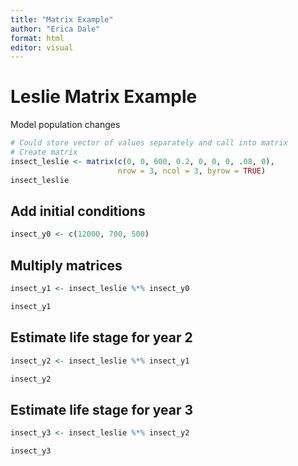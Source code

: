 ```yaml
---
title: "Matrix Example"
author: "Erica Dale"
format: html
editor: visual
---
```


# Leslie Matrix Example

Model population changes

```r

# Could store vector of values separately and call into matrix
# Create matrix
insect_leslie <- matrix(c(0, 0, 600, 0.2, 0, 0, 0, .08, 0), 
                        nrow = 3, ncol = 3, byrow = TRUE)
insect_leslie


```

## Add initial conditions

```r
insect_y0 <- c(12000, 700, 500)


```

## Multiply matrices

```r
insect_y1 <- insect_leslie %*% insect_y0

insect_y1
```


## Estimate life stage for year 2

```r
insect_y2 <- insect_leslie %*% insect_y1

insect_y2
```


## Estimate life stage for year 3
```r
insect_y3 <- insect_leslie %*% insect_y2

insect_y3
```


